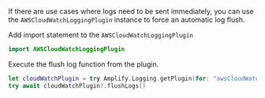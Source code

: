 If there are use cases where logs need to be sent immediately, you can use the `AWSCloudWatchLoggingPlugin` instance to force an automatic log flush.

Add import statement to the `AWSCloudWatchLoggingPlugin`
```swift
import AWSCloudWatchLoggingPlugin
```

Execute the flush log function from the plugin.

```swift
let cloudWatchPlugin = try Amplify.Logging.getPlugin(for: "awsCloudWatchLoggingPlugin") as? AWSCloudWatchLoggingPlugin 
try await cloudWatchPlugin?.flushLogs()
```